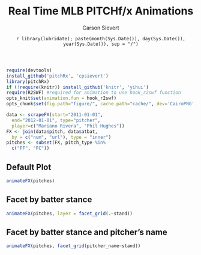 % Real Time MLB PITCHf/x Animations
% Carson Sievert
% `r library(lubridate); paste(month(Sys.Date()), day(Sys.Date()), year(Sys.Date()), sep = "/")`

```r
require(devtools)
install_github('pitchRx', 'cpsievert')
library(pitchRx)
if (!require(knitr)) install_github('knitr', 'yihui')
require(R2SWF) #required for animation to use hook_r2swf function
opts_knit$set(animation.fun = hook_r2swf)
opts_chunk$set(fig.path="figure/", cache.path="cache/", dev='CairoPNG', fig.show='animate', interval=0.01, fig.align='center', fig.width=8, fig.height=7, fig.cap='', warning=FALSE, message=FALSE, echo=FALSE) #NOTE: interval=0.01 makes the animation real-time!
```

```r
data <- scrapeFX(start="2011-01-01",
  end="2012-01-01", type="pitcher",
  player=c("Mariano Rivera", "Phil Hughes"))
FX <- join(data$pitch, data$atbat, 
  by = c("num", "url"), type = "inner")
pitches <- subset(FX, pitch_type %in% 
  c("FF", "FC"))
```

## Default Plot

```r
animateFX(pitches)
```

## Facet by batter stance

```r
animateFX(pitches, layer = facet_grid(.~stand))
```

## Facet by batter stance and pitcher's name

```r
animateFX(pitches, facet_grid(pitcher_name~stand))
```